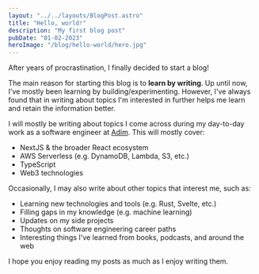 ```yaml
---
layout: "../../layouts/BlogPost.astro"
title: "Hello, world!"
description: "My first blog post"
pubDate: "01-02-2023"
heroImage: "/blog/hello-world/hero.jpg"
---
```


After years of procrastination, I finally decided to start a blog!

The main reason for starting this blog is to **learn by writing**. Up until now, I've mostly been learning by building/experimenting. However, I've always found that in writing about topics I'm interested in further helps me learn and retain the information better.

I will mostly be writing about topics I come across during my day-to-day work as a software engineer at [Adim](https://adimverse.com). This will mostly cover:

- NextJS & the broader React ecosystem
- AWS Serverless (e.g. DynamoDB, Lambda, S3, etc.)
- TypeScript
- Web3 technologies

Occasionally, I may also write about other topics that interest me, such as:

- Learning new technologies and tools (e.g. Rust, Svelte, etc.)
- Filling gaps in my knowledge (e.g. machine learning)
- Updates on my side projects
- Thoughts on software engineering career paths
- Interesting things I've learned from books, podcasts, and around the web

I hope you enjoy reading my posts as much as I enjoy writing them.

